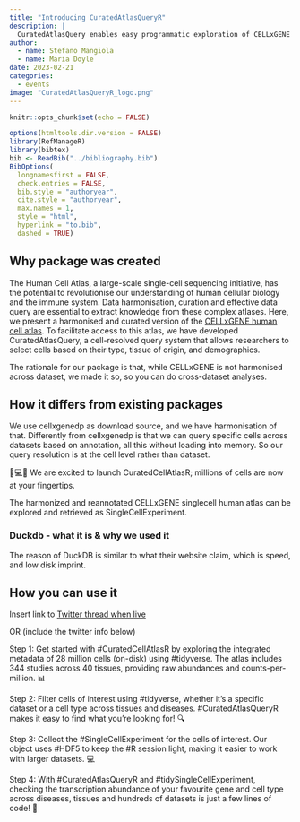 ```yaml
---
title: "Introducing CuratedAtlasQueryR"
description: |
  CuratedAtlasQuery enables easy programmatic exploration of CELLxGENE single-cell human cell atlas data.
author:
  - name: Stefano Mangiola
  - name: Maria Doyle
date: 2023-02-21
categories:
  - events
image: "CuratedAtlasQueryR_logo.png"
---
```


```r
knitr::opts_chunk$set(echo = FALSE)
```

```r
options(htmltools.dir.version = FALSE)
library(RefManageR)
library(bibtex)
bib <- ReadBib("../bibliography.bib")
BibOptions(
  longnamesfirst = FALSE,
  check.entries = FALSE,
  bib.style = "authoryear",
  cite.style = "authoryear",
  max.names = 1,
  style = "html",
  hyperlink = "to.bib",
  dashed = TRUE)
```

## Why package was created

The Human Cell Atlas, a large-scale single-cell sequencing initiative, has the potential to revolutionise our understanding of human cellular biology and the immune system. Data harmonisation, curation and effective data query are essential to extract knowledge from these complex atlases. Here, we present a harmonised and curated version of the [CELLxGENE human cell atlas](https://cellxgene.cziscience.com/). To facilitate access to this atlas, we have developed CuratedAtlasQuery, a cell-resolved query system that allows researchers to select cells based on their type, tissue of origin, and demographics.
 
The rationale for our package is that, while CELLxGENE is not harmonised across dataset, we made it so, so you can do cross-dataset analyses.

## How it differs from existing packages

We use cellxgenedp as download source, and we have harmonisation of that. Differently from cellxgenedp is that we can query specific cells across datasets based on annotation, all this without loading into memory. So our query resolution is at the cell level rather than dataset.

🧬💻🔥 We are excited to launch CuratedCellAtlasR; millions of cells are now at your fingertips. 

The harmonized and reannotated CELLxGENE singlecell human atlas can be 
explored and retrieved as SingleCellExperiment.

### Duckdb - what it is & why we used it 

The reason of DuckDB is similar to what their website claim, which is speed, and low disk imprint.


## How you can use it


Insert link to [Twitter thread when live](https://docs.google.com/document/d/1loWQuo751r2bh2KpEGvlcKSKH-3zvre0fBs6yiS_1Lk/edit?usp=sharing)

OR (include the twitter info below)


Step 1: Get started with #CuratedCellAtlasR by exploring the integrated metadata of 28 million cells (on-disk) using #tidyverse. The atlas includes 344 studies across 40 tissues, providing raw abundances and counts-per-million. 📊


Step 2: Filter cells of interest using #tidyverse, whether it's a specific dataset or a cell type across tissues and diseases. #CuratedAtlasQueryR makes it easy to find what you're looking for! 🔍


Step 3: Collect the #SingleCellExperiment for the cells of interest. Our object uses #HDF5 to keep the #R session light, making it easier to work with larger datasets. 💻



Step 4: With #CuratedAtlasQueryR and #tidySingleCellExperiment, checking the transcription abundance of your favourite gene and cell type across diseases, tissues and hundreds of datasets is just a few lines of code! 🎉

